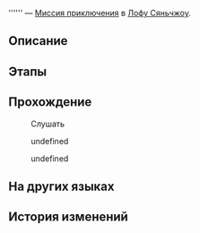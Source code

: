 {{Дополнить|Диалоги.}}
{{Миссия Инфобокс
|id              = 4340133
|Название        = 
|Изображение     = Миссия Освоения .png
|Тип             = Миссия приключения
|События         = 
|Глава           = 
|Условия         = Завершена [[Продолжение Освоения]] ''[[Перезвон жёлтого колокола, возвращение в гнездо]]''
|Персонажи       = Отец ребёнка; Первопроходец; Работница
|СтартЛокация    = [[Лофу Сяньчжоу]] — [[«Рассекатель небес»]]
|Локации         = «Рассекатель небес»
|Предыдущая      = 
|Следующая       = 
|Награды         = Утраченный кристалл*1; Кредиты*3 000
}}
'''''' — [[Миссия приключения]] в [[Лофу Сяньчжоу]].

==Описание==
{{Описание|<!--официальное описание из Перекрёстка судеб-->}}

==Этапы==


==Прохождение==
{{Дополнить}}


:{{Диалог|?}} Слушать
<!--Unknown TalkSentence: 502551911-->
<!--Unknown TalkSentence: 502551912-->
<!--Unknown TalkSentence: 502551913-->
<!--Unknown TalkSentence: 502551914-->
<!--Unknown TalkSentence: 502551915-->
<!--Unknown TalkSentence: 502551916-->
<!--Unknown TalkSentence: 502551917-->
:{{Диалог|Стрелка}} undefined
:{{Диалог|Стрелка}} undefined
<!--Unknown TalkSentence: 502551919-->
<!--Unknown TalkSentence: 502551922-->
<!--Unknown TalkSentence: 502551923-->
{{Диалог Конец}}

==На других языках==
{{На других языках
|en   = 
|zhs  = 
|zht  = 
|ja   = 
|ko   = 
|es   = 
|fr   = 
|ru   = 
|th   = 
|vi   = 
|de   = 
|id   = 
|pt   = 
}}

==История изменений==
{{История изменений|2.7}}
